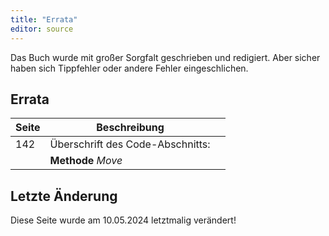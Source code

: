 ```yaml
---
title: "Errata"
editor: source
---
```


Das Buch wurde mit großer Sorgfalt geschrieben und redigiert. 
Aber sicher haben sich Tippfehler oder andere Fehler eingeschlichen.


## Errata

| Seite         | Beschreibung                     |
| ------------- | ---------- | ------------------- |
| 142           | Überschrift des Code-Abschnitts: |
|               | **Methode** *Move*               |

## Letzte Änderung
Diese Seite wurde am 10.05.2024 letztmalig verändert!

